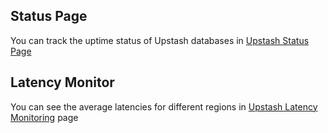 ## Status Page

You can track the uptime status of Upstash databases in
[Upstash Status Page](https://status.upstash.com)

## Latency Monitor

You can see the average latencies for different regions in
[Upstash Latency Monitoring](https://latency.upstash.com) page
